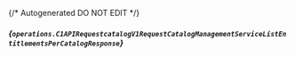 {/* Autogenerated DO NOT EDIT  */}

##### *{`operations.C1APIRequestcatalogV1RequestCatalogManagementServiceListEntitlementsPerCatalogResponse`}*

<Collapsible defaultOpen openLabel={Labels.showProperties} closeLabel={Labels.hideProperties}>
  <C1APIRequestcatalogV1RequestCatalogManagementServiceListEntitlementsPerCatalogResponse />
</Collapsible>



